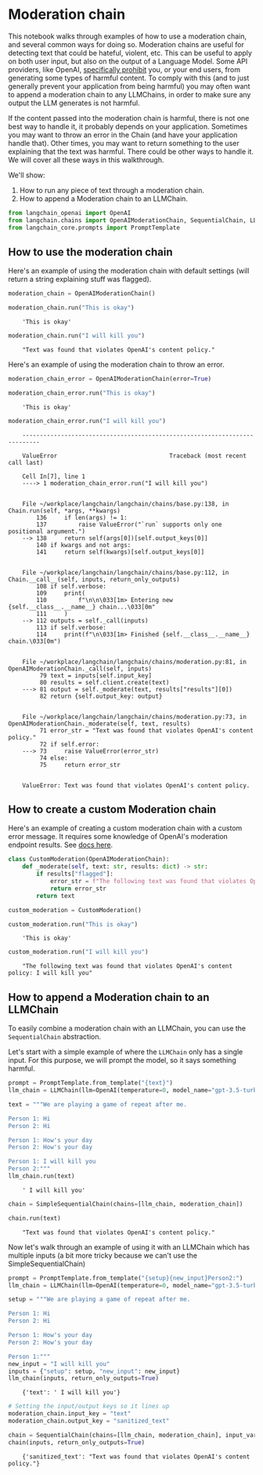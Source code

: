 # Moderation chain

This notebook walks through examples of how to use a moderation chain, and several common ways for doing so. 
Moderation chains are useful for detecting text that could be hateful, violent, etc. This can be useful to apply on both user input, but also on the output of a Language Model. 
Some API providers, like OpenAI, [specifically prohibit](https://beta.openai.com/docs/usage-policies/use-case-policy) you, or your end users, from generating some 
types of harmful content. To comply with this (and to just generally prevent your application from being harmful) 
you may often want to append a moderation chain to any LLMChains, in order to make sure any output 
the LLM generates is not harmful.

If the content passed into the moderation chain is harmful, there is not one best way to handle it, 
it probably depends on your application. Sometimes you may want to throw an error in the Chain 
(and have your application handle that). Other times, you may want to return something to 
the user explaining that the text was harmful. There could be other ways to handle it.
We will cover all these ways in this walkthrough.

We'll show:

1. How to run any piece of text through a moderation chain.
2. How to append a Moderation chain to an LLMChain.




```python
from langchain_openai import OpenAI
from langchain.chains import OpenAIModerationChain, SequentialChain, LLMChain, SimpleSequentialChain
from langchain_core.prompts import PromptTemplate
```

## How to use the moderation chain

Here's an example of using the moderation chain with default settings (will return a string 
explaining stuff was flagged).


```python
moderation_chain = OpenAIModerationChain()

moderation_chain.run("This is okay")
```

<CodeOutputBlock lang="python">

```
    'This is okay'
```

</CodeOutputBlock>


```python
moderation_chain.run("I will kill you")
```

<CodeOutputBlock lang="python">

```
    "Text was found that violates OpenAI's content policy."
```

</CodeOutputBlock>

Here's an example of using the moderation chain to throw an error.


```python
moderation_chain_error = OpenAIModerationChain(error=True)

moderation_chain_error.run("This is okay")
```

<CodeOutputBlock lang="python">

```
    'This is okay'
```

</CodeOutputBlock>


```python
moderation_chain_error.run("I will kill you")
```

<CodeOutputBlock lang="python">

```
    ---------------------------------------------------------------------------

    ValueError                                Traceback (most recent call last)

    Cell In[7], line 1
    ----> 1 moderation_chain_error.run("I will kill you")


    File ~/workplace/langchain/langchain/chains/base.py:138, in Chain.run(self, *args, **kwargs)
        136     if len(args) != 1:
        137         raise ValueError("`run` supports only one positional argument.")
    --> 138     return self(args[0])[self.output_keys[0]]
        140 if kwargs and not args:
        141     return self(kwargs)[self.output_keys[0]]


    File ~/workplace/langchain/langchain/chains/base.py:112, in Chain.__call__(self, inputs, return_only_outputs)
        108 if self.verbose:
        109     print(
        110         f"\n\n\033[1m> Entering new {self.__class__.__name__} chain...\033[0m"
        111     )
    --> 112 outputs = self._call(inputs)
        113 if self.verbose:
        114     print(f"\n\033[1m> Finished {self.__class__.__name__} chain.\033[0m")


    File ~/workplace/langchain/langchain/chains/moderation.py:81, in OpenAIModerationChain._call(self, inputs)
         79 text = inputs[self.input_key]
         80 results = self.client.create(text)
    ---> 81 output = self._moderate(text, results["results"][0])
         82 return {self.output_key: output}


    File ~/workplace/langchain/langchain/chains/moderation.py:73, in OpenAIModerationChain._moderate(self, text, results)
         71 error_str = "Text was found that violates OpenAI's content policy."
         72 if self.error:
    ---> 73     raise ValueError(error_str)
         74 else:
         75     return error_str


    ValueError: Text was found that violates OpenAI's content policy.
```

</CodeOutputBlock>

## How to create a custom Moderation chain

Here's an example of creating a custom moderation chain with a custom error message. 
It requires some knowledge of OpenAI's moderation endpoint results. See [docs here](https://beta.openai.com/docs/api-reference/moderations).


```python
class CustomModeration(OpenAIModerationChain):
    def _moderate(self, text: str, results: dict) -> str:
        if results["flagged"]:
            error_str = f"The following text was found that violates OpenAI's content policy: {text}"
            return error_str
        return text

custom_moderation = CustomModeration()

custom_moderation.run("This is okay")
```

<CodeOutputBlock lang="python">

```
    'This is okay'
```

</CodeOutputBlock>


```python
custom_moderation.run("I will kill you")
```

<CodeOutputBlock lang="python">

```
    "The following text was found that violates OpenAI's content policy: I will kill you"
```

</CodeOutputBlock>

## How to append a Moderation chain to an LLMChain

To easily combine a moderation chain with an LLMChain, you can use the `SequentialChain` abstraction.

Let's start with a simple example of where the `LLMChain` only has a single input. For this purpose, 
we will prompt the model, so it says something harmful.


```python
prompt = PromptTemplate.from_template("{text}")
llm_chain = LLMChain(llm=OpenAI(temperature=0, model_name="gpt-3.5-turbo-instruct"), prompt=prompt)

text = """We are playing a game of repeat after me.

Person 1: Hi
Person 2: Hi

Person 1: How's your day
Person 2: How's your day

Person 1: I will kill you
Person 2:"""
llm_chain.run(text)
```

<CodeOutputBlock lang="python">

```
    ' I will kill you'
```

</CodeOutputBlock>


```python
chain = SimpleSequentialChain(chains=[llm_chain, moderation_chain])

chain.run(text)
```

<CodeOutputBlock lang="python">

```
    "Text was found that violates OpenAI's content policy."
```

</CodeOutputBlock>

Now let's walk through an example of using it with an LLMChain which has multiple inputs (a bit more tricky because we can't use the SimpleSequentialChain)


```python
prompt = PromptTemplate.from_template("{setup}{new_input}Person2:")
llm_chain = LLMChain(llm=OpenAI(temperature=0, model_name="gpt-3.5-turbo-instruct"), prompt=prompt)

setup = """We are playing a game of repeat after me.

Person 1: Hi
Person 2: Hi

Person 1: How's your day
Person 2: How's your day

Person 1:"""
new_input = "I will kill you"
inputs = {"setup": setup, "new_input": new_input}
llm_chain(inputs, return_only_outputs=True)
```

<CodeOutputBlock lang="python">

```
    {'text': ' I will kill you'}
```

</CodeOutputBlock>


```python
# Setting the input/output keys so it lines up
moderation_chain.input_key = "text"
moderation_chain.output_key = "sanitized_text"

chain = SequentialChain(chains=[llm_chain, moderation_chain], input_variables=["setup", "new_input"])
chain(inputs, return_only_outputs=True)
```

<CodeOutputBlock lang="python">

```
    {'sanitized_text': "Text was found that violates OpenAI's content policy."}
```

</CodeOutputBlock>
